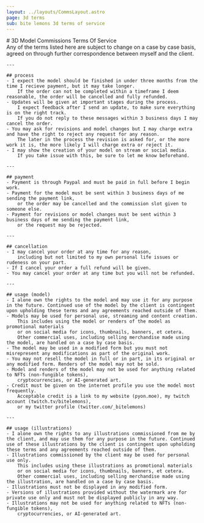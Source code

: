 ```yaml
---
layout: ../layouts/CommsLayout.astro
page: 3d terms
sub: bite lemons 3d terms of service
---
```


<Section>
    <div class="bg-lmn-yellow">
        # 3D Model Commissions Terms Of Service
    </div>
    <div class="h-1" />
    Any of the terms listed here are subject to change on a case by case basis, agreed on through further
    correspondence between myself and the client.

    ---

    ## process
    - I expect the model should be finished in under three months from the time I recieve payment, but it may take longer.
        If the order can not be completed within a timeframe I deem reasonable, the order will be cancelled and fully refunded.
    - Updates will be given at important stages during the process.
        I expect feedback after I send an update, to make sure everything is on the right track.
        If you do not reply to these messages within 3 business days I may cancel the order.
    - You may ask for revisions and model changes but I may charge extra and have the right to reject any request for any reason.
        The later in the process the revision is asked for, or the more work it is, the more likely I will charge extra or reject it.
    - I may show the creation of your model on stream or social media.
        If you take issue with this, be sure to let me know beforehand.

    ---

    ## payment
    - Payment is through Paypal and must be paid in full before I begin work.
    - Payment for the model must be sent within 3 business days of me sending the payment link,
        or the order may be cancelled and the commission slot given to someone else.
    - Payment for revisions or model changes must be sent within 3 business days of me sending the payment link,
        or the request may be rejected.

    ---

    ## cancellation
    - I may cancel your order at any time for any reason,
        including but not limited to my own personal life issues or rudeness on your part.
    - If I cancel your order a full refund will be given.
    - You may cancel your order at any time but you will not be refunded.

    ---

    ## usage (model)
    - I alone own the rights to the model and may use it for any purpose in the future. Continued use of the model by the client is contingent upon upholding these terms and any agreements reached outside of them.
    - Models may be used for personal use, streaming and content creation.
        This includes using the model or renders of the model as promotional materials
        or on social media for icons, thumbnails, banners, et cetera.
        Other commercial uses, including selling merchandise made using the model, are handled on a case by case basis.
    - The model may be used in a modified form but you must not misrepresent any modifications as part of the original work.
    - You may not resell the model in full or in part, in its original or any modified form. Renders of the model may not be sold.
    - Model and renders of the model may not be used for anything related to NFTs (non-fungible tokens),
        cryptocurrencies, or AI-generated art.
    - Credit must be given on the internet profile you use the model most frequently.
        Acceptable credit is a link to my website (pyon.moe), my twitch account (twitch.tv/bitelemons),
        or my twitter profile (twitter.com/_bitelemons)

    ---

    ## usage (illustrations)
    - I alone own the rights to any illustrations commissioned from me by the client, and may use them for any purpose in the future. Continued use of these illustrations by the client is contingent upon upholding these terms and any agreements reached outside of them.
    - Illustrations commissioned by the client may be used for personal use only.
        This includes using these illustrations as promotional materials
        or on social media for icons, thumbnails, banners, et cetera.
        Other commercial uses, including selling merchandise made using the illustration, are handled on a case by case basis.
    - Illustrations must not be displayed in any modified form.
    - Versions of illustrations provided without the watermark are for private use only and must not be displayed publicly in any way.
    - Illustrations may not be used for anything related to NFTs (non-fungible tokens),
        cryptocurrencies, or AI-generated art.
</Section>